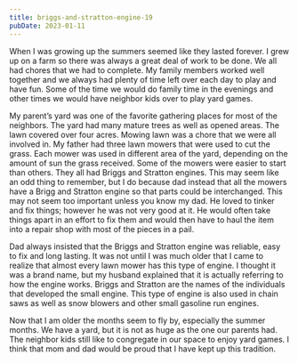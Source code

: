 ```yaml
---
title: briggs-and-stratton-engine-19
pubDate: 2023-01-11
---
```


When I was growing up the summers seemed like they lasted forever. I grew up on a farm so there was always a great deal of work to be done. We all had chores that we had to complete. My family members worked well together and we always had plenty of time left over each day to play and have fun. Some of the time we would do family time in the evenings and other times we would have neighbor kids over to play yard games.

My parent’s yard was one of the favorite gathering places for most of the neighbors. The yard had many mature trees as well as opened areas. The lawn covered over four acres. Mowing lawn was a chore that we were all involved in. My father had three lawn mowers that were used to cut the grass. Each mower was used in different area of the yard, depending on the amount of sun the grass received. Some of the mowers were easier to start than others. They all had Briggs and Stratton engines. This may seem like an odd thing to remember, but I do because dad instead that all the mowers have a Brigg and Stratton engine so that parts could be interchanged. This may not seem too important unless you know my dad. He loved to tinker and fix things; however he was not very good at it. He would often take things apart in an effort to fix them and would then have to haul the item into a repair shop with most of the pieces in a pail.

Dad always insisted that the Briggs and Stratton engine was reliable, easy to fix and long lasting. It was not until I was much older that I came to realize that almost every lawn mower has this type of engine. I thought it was a brand name, but my husband explained that it is actually referring to how the engine works. Briggs and Stratton are the names of the individuals that developed the small engine. This type of engine is also used in chain saws as well as snow blowers and other small gasoline run engines.

Now that I am older the months seem to fly by, especially the summer months. We have a yard, but it is not as huge as the one our parents had. The neighbor kids still like to congregate in our space to enjoy yard games. I think that mom and dad would be proud that I have kept up this tradition.
